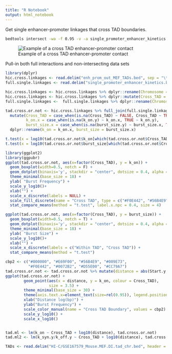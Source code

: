 ```yaml
---
title: "R Notebook"
output: html_notebook
---
```



Get single enhancer-promoter linkages that cross TAD boundaries.
```bash
bedtools intersect -wa -f 0.95 -v -a single_promoter_enhancer_kinetics.bed -b HI-C/GSE167579_Mouse.MEF.DI.tad_chr.bed > enh_prom_out_MEF_TADs.bed
```

![Example of a cross TAD enhancer-promoter contact](./cross_tad_ex.png)


Pull-in both full interactions and non-intersecting data sets

```r
library(dplyr)
hic.cross.linkages <- read.delim("enh_prom_out_MEF_TADs.bed", sep = "\t", header = F)
full.single.linkages <- read.delim("single_promoter_enhancer_kinetics.bed", sep ="\t", header = F)

hic.cross.linkages <- hic.cross.linkages %>% dplyr::rename(Chromosome = V1, Start = V2, End = V3, ID = V4, k_on = V5, k_off = V6, k_syn = V7, burst_size = V8)
hic.cross.linkages <- hic.cross.linkages %>% dplyr::mutate(Cross_TAD = TRUE)
full.single.linkages <-  full.single.linkages %>% dplyr::rename(Chromosome = V1, Start = V2, End = V3, ID = V4, k_on = V5, k_off = V6, k_syn = V7, burst_size = V8)

```
```r
tad.cross.or.not <- hic.cross.linkages %>% full_join(full.single.linkages, by = join_by(ID == ID)) %>%
  mutate(Cross_TAD = case_when(is.na(Cross_TAD) ~ FALSE, Cross_TAD ~ TRUE),
         k_on.x = case_when(is.na(k_on.y) ~ k_on.x, TRUE ~ k_on.y),
         burst_size.x = case_when(is.na(burst_size.y) ~ burst_size.x, TRUE ~ burst_size.y)) %>%
  dplyr::rename(k_on = k_on.x, burst_size = burst_size.x)


```
```r
t.test(x = log10(tad.cross.or.not$k_on[which(tad.cross.or.not$Cross_TAD == T)]), y = log10(tad.cross.or.not$k_on[which(tad.cross.or.not$Cross_TAD == F)]))
t.test(x = log10(tad.cross.or.not$burst_size[which(tad.cross.or.not$Cross_TAD == T)]), y = log10(tad.cross.or.not$burst_size[which(tad.cross.or.not$Cross_TAD == F)]))
```
```r
library(ggplot2)
library(ggpubr)
ggplot(tad.cross.or.not, aes(x=factor(Cross_TAD), y = k_on)) +
  geom_boxplot(width=0.5, notch = F) +
  geom_dotplot(binaxis='y', stackdir = "center", dotsize = 0.4, alpha = 0.4, stackratio = 1.2, fill = "blue") +
  theme_minimal(base_size = 18) +
  ylab( "Burst Frequency") +
  scale_y_log10()+
  xlab("") +
  scale_x_discrete(labels = NULL) +
  scale_fill_discrete(name = "Cross TAD", type = c("#F0E442", "#56B4E9")) +
  stat_compare_means(method = "t.test", label.x.npc = 0.4, size = 4)

ggplot(tad.cross.or.not, aes(x=factor(Cross_TAD), y = burst_size)) +
  geom_boxplot(width=0.5, notch = T) +
  geom_dotplot(binaxis='y', stackdir = "center", dotsize = 0.4, alpha = 0.4, stackratio = 1.2, fill = "blue") +
  theme_minimal(base_size = 18) +
  ylab( "Burst Size") +
  scale_y_log10()+
  xlab("") +
  scale_x_discrete(labels = c("Within TAD", "Cross TAD")) +
  stat_compare_means(method = "t.test")

```
```r
cbp2 <- c("#000000", "#E69F00", "#56B4E9", "#009E73",
          "#F0E442", "#0072B2", "#D55E00", "#CC79A7")
tad.cross.or.not <- tad.cross.or.not %>% mutate(distance = abs(Start.y - End.y))
ggplot(tad.cross.or.not) +
        geom_point(aes(x = distance, y = k_on, colour = Cross_TAD),
                   size = 3.5) +
        theme_minimal(base_size = 30) +
        theme(axis.text.x=element_text(size=rel(0.95)), legend.position = "top") +
        xlab("Distance log(bp)") +
        ylab("Burst Frequency") +
        scale_color_manual(name = "Cross TAD Boundary", values = cbp2) +
        scale_y_log10() +
        scale_x_log10()


tad.ml <- lm(k_on ~ Cross_TAD + log10(distance), tad.cross.or.not)
tad.ml2 <- lm(k_syn.y/k_off.y ~ Cross_TAD + log10(distance), tad.cross.or.not)
```
```r
TADs <- read.delim("HI-C/GSE167579_Mouse.MEF.DI.tad_chr.bed", header = F)

```
